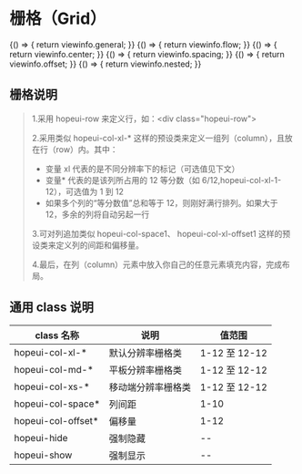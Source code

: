 
# 栅格（Grid）

<Meta title="基础控件/栅格(Grid)" />

<Canvas>
    <Story name="基础" height="150px" parameters={{ docs: { source: { code:viewinfo.general }}}}>
        {() => {
            return viewinfo.general;
        }}
    </Story>
</Canvas>

<Canvas>
    <Story name="流式" height="150px" parameters={{ docs: { source: { code:viewinfo.flow }}}}>
        {() => {
            return viewinfo.flow;
        }}
    </Story>
</Canvas>

<Canvas>
    <Story name="居中" height="150px" parameters={{ docs: { source: { code:viewinfo.center }}}}>
        {() => {
            return viewinfo.center;
        }}
    </Story>
</Canvas>

<Canvas>
    <Story name="列间距" height="150px" parameters={{ docs: { source: { code:viewinfo.spacing }}}}>
        {() => {
            return viewinfo.spacing;
        }}
    </Story>
</Canvas>

<Canvas>
    <Story name="偏移" height="150px" parameters={{ docs: { source: { code:viewinfo.offset }}}}>
        {() => {
            return viewinfo.offset;
        }}
    </Story>
</Canvas>

<Canvas>
    <Story name="嵌套" height="150px" parameters={{ docs: { source: { code:viewinfo.nested }}}}>
        {() => {
            return viewinfo.nested;
        }}
    </Story>
</Canvas>


## 栅格说明

> 1.采用 hopeui-row 来定义行，如：\<div class="hopeui-row"></div>
>
> 2.采用类似 hopeui-col-xl-\* 这样的预设类来定义一组列（column），且放在行（row）内。其中：
>
> - 变量 xl 代表的是不同分辨率下的标记（可选值见下文）
> - 变量\* 代表的是该列所占用的 12 等分数（如 6/12,hopeui-col-xl-1-12），可选值为 1 到 12
> - 如果多个列的“等分数值”总和等于 12，则刚好满行排列。如果大于 12，多余的列将自动另起一行
>
> 3.可对列追加类似 hopeui-col-space1、 hopeui-col-xl-offset1 这样的预设类来定义列的间距和偏移量。
>
> 4.最后，在列（column）元素中放入你自己的任意元素填充内容，完成布局。

## 通用 class 说明

| class 名称 | 说明 | 值范围 |
| ------------------- | ------------------ | ------------- |
| hopeui-col-xl-\* | 默认分辨率栅格类 | 1-12 至 12-12 |
| hopeui-col-md-\* | 平板分辨率栅格类 | 1-12 至 12-12 |
| hopeui-col-xs-\* | 移动端分辨率栅格类 | 1-12 至 12-12 |
| hopeui-col-space\* | 列间距 | 1-10 |
| hopeui-col-offset\* | 偏移量 | 1-12 |
| hopeui-hide | 强制隐藏 | -- |
| hopeui-show | 强制显示 | -- |